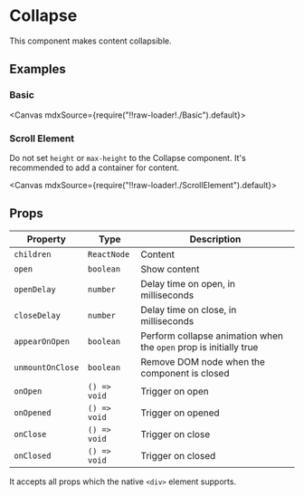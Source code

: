 
<Meta title="Animations/Collapse" />

# Collapse

This component makes content collapsible.

## Examples

### Basic

<Canvas mdxSource={require("!!raw-loader!./Basic").default}>
  <Story id="examples-collapse--basic" />
</Canvas>

### Scroll Element

Do not set `height` or `max-height` to the Collapse component. It's recommended to add a container for content.

<Canvas mdxSource={require("!!raw-loader!./ScrollElement").default}>
  <Story id="examples-collapse--scroll-element" />
</Canvas>

## Props

| Property         | Type         | Description                                                       |
| ---------------- | ------------ | ----------------------------------------------------------------- |
| `children`       | `ReactNode`  | Content                                                           |
| `open`           | `boolean`    | Show content                                                      |
| `openDelay`      | `number`     | Delay time on open, in milliseconds                               |
| `closeDelay`     | `number`     | Delay time on close, in milliseconds                              |
| `appearOnOpen`   | `boolean`    | Perform collapse animation when the `open` prop is initially true |
| `unmountOnClose` | `boolean`    | Remove DOM node when the component is closed                      |
| `onOpen`         | `() => void` | Trigger on open                                                   |
| `onOpened`       | `() => void` | Trigger on opened                                                 |
| `onClose`        | `() => void` | Trigger on close                                                  |
| `onClosed`       | `() => void` | Trigger on closed                                                 |

It accepts all props which the native `<div>` element supports.
